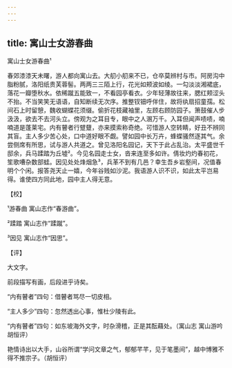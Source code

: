 ```yaml
---
---
---
```

title: 寓山士女游春曲
---



寓山士女游春曲¹





春郊漆漆天未曙，游人都向寓山去。大舠小舠来不已，仓卒莫辨村与市。阿房沟中脂粉腻，洛阳纸贵芙蓉髻。两两三三陌上行，花光如颊波如绫。一勾淡淡湘裙底，落花一瓣堕秋水。依稀蹴五能致一，不看园亭看衣。少年轻薄故往来，腮红颊涩头不抬。不当笑笑无语语，自知断续无次序。推整钗钿呼伴住，故将纨扇招童孺。松间石上时留憩，魏收蝴蝶花须缀。偷折花枝藏袖里，左顾右顾防园子。箫鼓催人步汲汲，欲去不去河头立。傍观为之耳目专，眼中之人溷万千。入耳但闻声啧啧，喃喃道是蓬莱宅。内有瞽者行躄躠，亦来摸索称奇绝。可惜游人空转睛，好丑不辨同其盲。主人多少苦心处，口中道好眼不觑。譬如园中长万卉，蜂蝶骚然逐其气。余尝侧席有所思，试与游人共道之。曾见洛阳名园记，天下于此占乱治。太平盛世千邸余，兵马蹂踏为丘墟²。今见名园走士女，沓来连至多如许。倩妆灼灼春初花，笙歌嘈杂数部蛙。因见处处烽烟急³，兵革不到有几邑？幸生吾乡岩壑间，况值春明个个闲。报答尧天止一嬉，今年谷贱如沙泥。我语游人识不识，如此太平岂易得。谁使四方同此地，园中主人得无意。

【校】

¹游春曲 寓山志作“春游曲”。

²蹂踏 寓山志作“蹂蹴”。

³因见 寓山志作“因思”。

【评】

大文字。

前段描写有画，后段进乎诗矣。

“内有瞽者”四句：借瞽者骂尽一切皮相。

“主人多少”四句：忽然透出心事，惟杜少陵有此。

“内有瞽者”四句：如东坡海外文字，时杂滑稽，正是其酝藉处。（寓山志 寓山游吟胡恒评）

艳情诗出以大手，山谷所谓“学问文章之气，郁郁芊芊，见于笔墨间”，越中博雅不得不推宗子。（胡恒评）